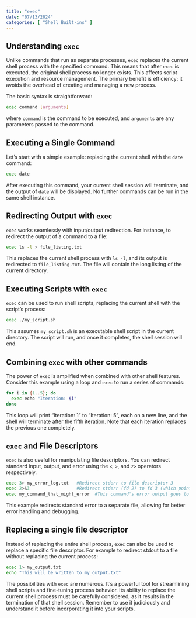 ```yaml
---
title: "exec"
date: "07/13/2024"
categories: [ "Shell Built-ins" ]
---
```

## Understanding `exec`

Unlike commands that run as separate processes, `exec` replaces the current shell process with the specified command. This means that after `exec` is executed, the original shell process no longer exists. This affects script execution and resource management. The primary benefit is efficiency: it avoids the overhead of creating and managing a new process.

The basic syntax is straightforward:

```bash
exec command [arguments]
```

where `command` is the command to be executed, and `arguments` are any parameters passed to the command.


## Executing a Single Command

Let's start with a simple example: replacing the current shell with the `date` command:

```bash
exec date
```

After executing this command, your current shell session will terminate, and the output of `date` will be displayed.  No further commands can be run in the same shell instance.


## Redirecting Output with `exec`

`exec` works seamlessly with input/output redirection.  For instance, to redirect the output of a command to a file:

```bash
exec ls -l > file_listing.txt
```

This replaces the current shell process with `ls -l`, and its output is redirected to `file_listing.txt`.  The file will contain the long listing of the current directory.


## Executing Scripts with `exec`

`exec` can be used to run shell scripts, replacing the current shell with the script's process:

```bash
exec ./my_script.sh
```

This assumes `my_script.sh` is an executable shell script in the current directory.  The script will run, and once it completes, the shell session will end.


## Combining `exec` with other commands

The power of `exec` is amplified when combined with other shell features. Consider this example using a loop and `exec` to run a series of commands:

```bash
for i in {1..5}; do
  exec echo "Iteration: $i"
done
```

This loop will print "Iteration: 1" to "Iteration: 5", each on a new line, and the shell will terminate after the fifth iteration. Note that each iteration replaces the previous one completely.


##  `exec` and File Descriptors

`exec` is also useful for manipulating file descriptors.  You can redirect standard input, output, and error using the `<`, `>`, and `2>` operators respectively.

```bash
exec 3> my_error_log.txt   #Redirect stderr to file descriptor 3
exec 2>&3                  #Redirect stderr (fd 2) to fd 3 (which points to the log file)
exec my_command_that_might_error  #This command's error output goes to my_error_log.txt
```

This example redirects standard error to a separate file, allowing for better error handling and debugging.


## Replacing a single file descriptor

Instead of replacing the entire shell process, `exec` can also be used to replace a specific file descriptor. For example to redirect stdout to a file without replacing the current process:

```bash
exec 1> my_output.txt
echo "This will be written to my_output.txt"
```


The possibilities with `exec` are numerous.  It’s a powerful tool for streamlining shell scripts and fine-tuning process behavior.  Its ability to replace the current shell process must be carefully considered, as it results in the termination of that shell session. Remember to use it judiciously and understand it before incorporating it into your scripts.

